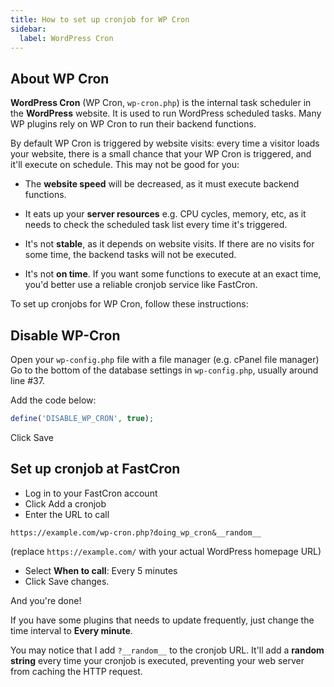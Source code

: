 ```yaml
---
title: How to set up cronjob for WP Cron
sidebar:
  label: WordPress Cron
---
```


## About WP Cron
**WordPress Cron** (WP Cron, `wp-cron.php`) is the internal task scheduler in the **WordPress** website.
It is used to run WordPress scheduled tasks.
Many WP plugins rely on WP Cron to run their backend functions.

By default WP Cron is triggered by website visits: every time a visitor loads your website, there is a small chance that your WP Cron is triggered, and it'll execute on schedule. 
This may not be good for you:

- The **website speed** will be decreased, as it must execute backend functions.

- It eats up your **server resources** e.g. CPU cycles, memory, etc, as it needs to check the scheduled task list every time it's triggered.

- It's not **stable**, as it depends on website visits. If there are no visits for some time, the backend tasks will not be executed.

- It's not **on time**. If you want some functions to execute at an exact time, you'd better use a reliable cronjob service like FastCron.

To set up cronjobs for WP Cron, follow these instructions:

## Disable WP-Cron
Open your `wp-config.php` file with a file manager (e.g. cPanel file manager)
Go to the bottom of the database settings in `wp-config.php`, usually around line #37.

Add the code below:

```php
define('DISABLE_WP_CRON', true);
```

Click Save

## Set up cronjob at FastCron
- Log in to your FastCron account
- Click Add a cronjob 
- Enter the URL to call
 ```
 https://example.com/wp-cron.php?doing_wp_cron&__random__
 ```
 (replace `https://example.com/` with your actual WordPress homepage URL)
- Select **When to call**: Every 5 minutes
- Click Save changes.

And you're done!

If you have some plugins that needs to update frequently, just change the time interval to **Every minute**.

You may notice that I add `?__random__` to the cronjob URL. It'll add a **random string** every time your cronjob is executed, preventing your web server from caching the HTTP request. 